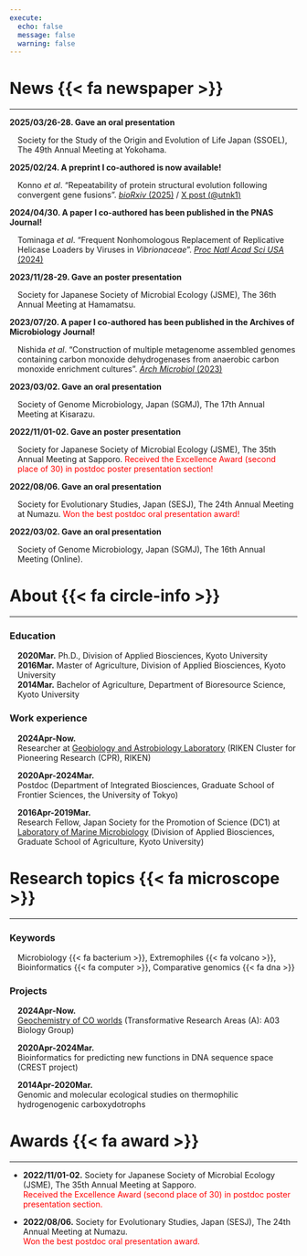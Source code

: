 ```yaml
---
execute:
  echo: false
  message: false
  warning: false
---
```


# News {{< fa newspaper >}}

---

::: {.scroll-box}

**2025/03/26-28. Gave an oral presentation**<br>
<div style="margin-left: 1em;">
Society for the Study of the Origin and Evolution of Life Japan (SSOEL), The 49th Annual Meeting at Yokohama.
</div>

**2025/02/24. A preprint I co-authored is now available!**<br>
<div style="margin-left: 1em;">
Konno *et al*. "Repeatability of protein structural evolution following convergent gene fusions". [*bioRxiv* (2025)](https://doi.org/10.1101/2025.02.23.639786) / [X post (@utnk1)](https://x.com/utnk1/status/1894018943267795408)
</div>

**2024/04/30. A paper I co-authored has been published in the PNAS Journal!**<br>
<div style="margin-left: 1em;">
Tominaga *et al*. "Frequent Nonhomologous Replacement of Replicative Helicase Loaders by Viruses in *Vibrionaceae*". [*Proc Natl Acad Sci USA* (2024)](https://doi.org/10.1073/pnas.2317954121)
</div>

**2023/11/28-29. Gave an poster presentation**<br>
<div style="margin-left: 1em;">
Society for Japanese Society of Microbial Ecology (JSME), The 36th Annual Meeting at Hamamatsu.
</div>

**2023/07/20. A paper I co-authored has been published in the Archives of Microbiology Journal!**<br>
<div style="margin-left: 1em;">
Nishida *et al*. "Construction of multiple metagenome assembled genomes containing carbon monoxide dehydrogenases from anaerobic carbon monoxide enrichment cultures". [*Arch Microbiol* (2023)](https://doi.org/10.1007/s00203-023-03635-4)
</div>

**2023/03/02. Gave an oral presentation**<br>
<div style="margin-left: 1em;">
Society of Genome Microbiology, Japan (SGMJ), The 17th Annual Meeting at Kisarazu.
</div>

**2022/11/01-02. Gave an poster presentation**<br>
<div style="margin-left: 1em;">
Society for Japanese Society of Microbial Ecology (JSME), The 35th Annual Meeting at Sapporo. <span style="color:red">Received the Excellence Award (second place of 30) in postdoc poster presentation section!</span><br>
</div>

**2022/08/06. Gave an oral presentation**<br>
<div style="margin-left: 1em;">
Society for Evolutionary Studies, Japan (SESJ), The 24th Annual Meeting at Numazu. <span style="color:red">Won the best postdoc oral presentation award!</span><br>
</div>

**2022/03/02. Gave an oral presentation**<br>
<div style="margin-left: 1em;">
Society of Genome Microbiology, Japan (SGMJ), The 16th Annual Meeting (Online).
</div>

:::

# About  {{< fa circle-info >}}

---

### Education

<div style="margin-left: 1em;">

**2020Mar.** Ph.D., Division of Applied Biosciences, Kyoto University<br>
**2016Mar.** Master of Agriculture, Division of Applied Biosciences, Kyoto University<br>
**2014Mar.** Bachelor of Agriculture, Department of Bioresource Science, Kyoto University<br>

</div>

### Work experience

<div style="margin-left: 1em;">

**2024Apr-Now.**<br>
Researcher at [Geobiology and Astrobiology Laboratory](https://suzukimicrobe.riken.jp/en/index.html) (RIKEN Cluster for Pioneering Research (CPR), RIKEN)

**2020Apr-2024Mar.**<br>
Postdoc (Department of Integrated Biosciences, Graduate School of Frontier Sciences, the University of Tokyo)

**2016Apr-2019Mar.**<br>
Research Fellow, Japan Society for the Promotion of Science (DC1) at [Laboratory of Marine Microbiology](http://www.google.com/url?q=http%3A%2F%2Fwww.microbiology.marine.kais.kyoto-u.ac.jp%2F&sa=D&sntz=1&usg=AOvVaw1hlrXyxdodQNS_s643cNXA) (Division of Applied Biosciences, Graduate School of Agriculture, Kyoto University)

</div>

# Research topics {{< fa microscope >}}

---

### Keywords

<div style="margin-left: 1em;">

Microbiology {{< fa bacterium >}}, Extremophiles {{< fa volcano >}}, Bioinformatics {{< fa computer >}}, Comparative genomics {{< fa dna >}}

</div>

### Projects

<div style="margin-left: 1em;">

**2024Apr-Now.**<br>
[Geochemistry of CO worlds](https://en.co-world.jp/) (Transformative Research Areas (A): A03 Biology Group)

**2020Apr-2024Mar.**<br>
Bioinformatics for predicting new functions in DNA sequence space (CREST project)

**2014Apr-2020Mar.**<br>
Genomic and molecular ecological studies on thermophilic hydrogenogenic carboxydotrophs

</div>

# Awards {{< fa award >}}

---

- **2022/11/01-02.** Society for Japanese Society of Microbial Ecology (JSME), The 35th Annual Meeting at Sapporo.<br>
<span style="color:red">Received the Excellence Award (second place of 30) in postdoc poster presentation section.</span><br>

- **2022/08/06.** Society for Evolutionary Studies, Japan (SESJ), The 24th Annual Meeting at Numazu.<br>
<span style="color:red">Won the best postdoc oral presentation award.</span><br>
